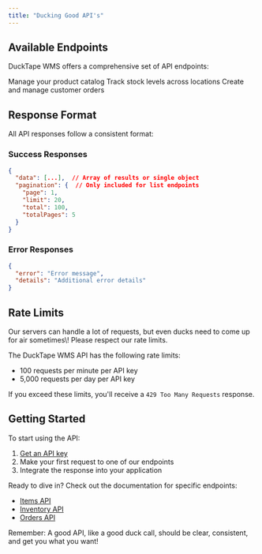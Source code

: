 ```yaml
---
title: "Ducking Good API's"
---
```


## Available Endpoints

DuckTape WMS offers a comprehensive set of API endpoints:

<CardGroup cols="2">
  <Card title="Items API" icon="box" href="/api/items">
    Manage your product catalog
  </Card>
  <Card title="Inventory API" icon="warehouse" href="/api/inventory">
    Track stock levels across locations
  </Card>
  <Card title="Orders API" icon="shopping" href="/api/orders">
    Create and manage customer orders
  </Card>
</CardGroup>

## Response Format

All API responses follow a consistent format:

### Success Responses

```json
{
  "data": [...],  // Array of results or single object
  "pagination": {  // Only included for list endpoints
    "page": 1,
    "limit": 20,
    "total": 100,
    "totalPages": 5
  }
}
```

### Error Responses

```json
{
  "error": "Error message",
  "details": "Additional error details"
}
```

## Rate Limits

<Note>
  Our servers can handle a lot of requests, but even ducks need to come up for air sometimes\! Please respect our rate limits.
</Note>

The DuckTape WMS API has the following rate limits:

- 100 requests per minute per API key
- 5,000 requests per day per API key

If you exceed these limits, you'll receive a `429 Too Many Requests` response.

## Getting Started

To start using the API:

1. [Get an API key](/authentication)
2. Make your first request to one of our endpoints
3. Integrate the response into your application

Ready to dive in? Check out the documentation for specific endpoints:

- [Items API](/api/items)
- [Inventory API](/api/inventory)
- [Orders API](/api/orders)

Remember: A good API, like a good duck call, should be clear, consistent, and get you what you want\!